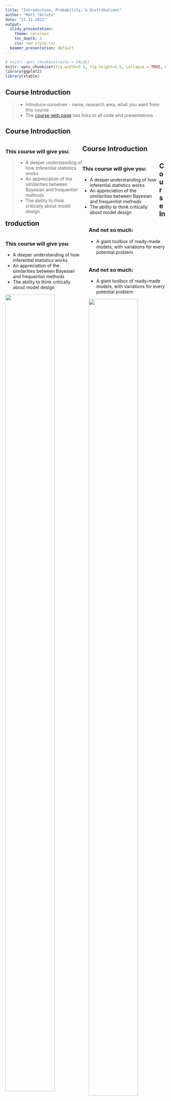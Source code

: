 ```yaml
---
title: "Introduction, Probability, & Distributions"
author: "Matt Talluto"
date: "21.11.2022"
output:
  slidy_presentation:
    theme: cerulean
    toc_depth: 2
    css: rmd_style.css
  beamer_presentation: default
---
```



```r
# knitr::opts_chunk$set(echo = FALSE)
knitr::opts_chunk$set(fig.width=5.5, fig.height=5.5, collapse = TRUE, comment = "##", dev="png")
library(ggplot2)
library(xtable)
```



## Course Introduction

> - Introduce ourselves - name, research area, what you want from this course
> - The [course web page](https://mtalluto.github.io/vu_advanced_statistics/) has links to all code and presentations

## Course Introduction

<div class='left' style='float:left;width:48%'>

### This course will give you:

> - A deeper understanding of how inferential statistics works
> - An appreciation of the similarities between Bayesian and frequentist methods
> - The ability to think critically about model design

</div>

<div class='right' style='float:right;width:48%'>
</div>

## Course Introduction

<div class='left' style='float:left;width:48%'>

### This course will give you:

* A deeper understanding of how inferential statistics works
* An appreciation of the similarities between Bayesian and frequentist methods
* The ability to think critically about model design

</div>

<div class='right' style='float:right;width:48%'>

### And not so much:

* A giant toolbox of ready-made models, with variations for every potential problem

</div>




## Course Introduction

<div class='left' style='float:left;width:48%'>

### This course will give you:

* A deeper understanding of how inferential statistics works
* An appreciation of the similarities between Bayesian and frequentist methods
* The ability to think critically about model design

![](img/blacksmith.jpg){width=80%}


</div>

<div class='right' style='float:right;width:48%'>

### And not so much:

* A giant toolbox of ready-made models, with variations for every potential problem

![](img/tools.jpg){width=80%}

</div>


## Why Bayes?

Why statistics at all? What is the goal of statistical analysis?

>- I want to describe some phenomenon (“model”)
>- I have some general (“prior”) knowledge about the question
>- I gather additional information (“data”)

## Why Bayes?

Why statistics at all? What is the goal of statistical analysis?

* I want to describe some phenomenon (“model”)
* I have some general (“prior”) knowledge about the question
* I gather additional information (“data”)

<br/>
<br/>
What is the probability that my model is correct given what I already know about it and what I’ve learned?



## Probabilistic partitions

<div class='left' style='float:left;width:48%'>
Imagine a box with a total area of 1, representing all possible events
</div>

<div class='right' style='float:right;width:48%'>
```r
plot(0,0, axes = FALSE, bty='n', xlim = c(0,1), ylim = c(0,1), type='n', xlab='', ylab='')
c1 = "#dddddd"
rect(0, 1, 1, 0, col = c1)
```
</div>

## Probabilistic partitions

<div class='left' style='float:left;width:48%'>
* An event A has some probability of occurring: *pr(A)* (**marginal probability**)
</div>

<div class='right' style='float:right;width:48%'>
```r
plot(0,0, axes = FALSE, bty='n', xlim = c(0,1), ylim = c(0,1), type='n', xlab='', ylab='')
rect(0, 1, 1, 0, col = c1)
c2 = "#8da0cb77"
rect(0.1, 0.5, 0.5, 0.9, col = c2)
text(0.1, 0.8, "pr(A)", pos=4)
text(0.55, 0.55, "1 - pr(A)", pos=4)
```
</div>




## Probabilistic partitions

<div class='left' style='float:left;width:48%'>
* An event A has some probability of occurring: *pr(A)* (**marginal probability**)
* A second event, B, has multiple possible relationships to A.
  - If A and B never occur together, the events are **disjoint**

```r
kb = matrix(c("1 - pr(A) - pr(B)", "pr(A)", "pr(B)", "0"), ncol = 2, dimnames = list(c("!A", "A"), c("!B", "B")))
tab = xtable(kb)
print(tab, type='html')
```

</div>

<div class='right' style='float:right;width:48%'>

```r
plot(0,0, axes = FALSE, bty='n', xlim = c(0,1), ylim = c(0,1), type='n', xlab='', ylab='')
rect(0, 1, 1, 0, col = c1)
rect(0.1, 0.5, 0.5, 0.9, col = c2)
c3 = "#fc8d6277"
rect(0.6, 0.1, 0.9, 0.6, col = c3)
```
</div>


## Probabilistic partitions

<div class='left' style='float:left;width:48%'>
* An event A has some probability of occurring: *pr(A)*
* A second event, B, has multiple possible relationships to A:
  - If A and B never occur together, the events are **disjoint**
  - If the two overlap, we can say that they **intersect**

```r
kb = matrix(c("1 - pr(A) - pr(B) + pr(A,B)", "pr(A) - pr(A,B)", "pr(B) - pr(A,B)", "pr(A,B)"), ncol = 2, dimnames = list(c("!A", "A"), c("!B", "B")))

tab = xtable(kb)
print(tab, type='html')
```

</div>

<div class='right' style='float:right;width:48%'>

```r
plot(0,0, axes = FALSE, bty='n', xlim = c(0,1), ylim = c(0,1), type='n', xlab='', ylab='')
rect(0, 1, 1, 0, col = c1)
rect(0.1, 0.5, 0.5, 0.9, col = c2)
rect(0.4, 0.3, 0.7, 0.8, col = c3)
```
</div>




## Probabilistic partitions

<div class='left' style='float:left;width:48%'>
* An event A has some probability of occurring: *pr(A)*
* A second event, B, has multiple possible relationships to A:
  - If A and B never occur together, the events are **disjoint**
  - If the two overlap, we can say that they **intersect**
* pr(A,B) = the probability of both (**joint probability**)
  - Also written $A \cap B$ (the intersection of A and B)

</div>

<div class='right' style='float:right;width:48%'>

```r
plot(0,0, axes = FALSE, bty='n', xlim = c(0,1), ylim = c(0,1), type='n', xlab='', ylab='')
rect(0, 1, 1, 0, col = c1)
c2p = paste0(substr(c2, 1, 7), "11")
c3p = paste0(substr(c3, 1, 7), "11")
c4 = "#D59D9799"
rect(0.1, 0.5, 0.5, 0.9, col = c2p)
rect(0.4, 0.3, 0.7, 0.8, col = c3p)
rect(0.4, 0.5, 0.5, 0.8, col = c4)
```
</div>


## Probabilistic partitions

<div class='left' style='float:left;width:48%'>
* An event A has some probability of occurring: *pr(A)*
* A second event, B, has multiple possible relationships to A:
  - If A and B never occur together, the events are **disjoint**
  - If the two overlap, we can say that they **intersect**
* pr(A,B) = the probability of both (**joint probability**)
  - Also written $A \cap B$ (the intersection of A and B)
* pr(A) + pr(B) - pr(A,B) is the *union* ($A \cup B$)
  - the chance of *at least one event*
  - for **disjoint** events, pr(A,B) = 0, so $A \cup B = pr(A) + pr(B)$

</div>

<div class='right' style='float:right;width:48%'>

```r
plot(0,0, axes = FALSE, bty='n', xlim = c(0,1), ylim = c(0,1), type='n', xlab='', ylab='')
rect(0, 1, 1, 0, col = c1)
polygon(x = c(0.1, 0.1, 0.4, 0.4, 0.7, 0.7, 0.5, 0.5), 
  y = c(0.9, 0.5, 0.5, 0.3, 0.3, 0.8, 0.8, 0.9), col = c4)
```
</div>



## Independence

<div class='left' style='float:left;width:48%'>
* A and B are independent if pr(A) is not influenced by whether B has occurred, and vice-versa
* $pr(A,B) = pr(A)pr(B)$ (**joint probability**)
* $pr(A|B) = pr(A)$
* $pr(B|A) = pr(B)$

</div>

<div class='right' style='float:right;width:48%'>
```r
plot(0,0, axes = FALSE, bty='n', xlim = c(0,1), ylim = c(0,1), type='n', xlab='', ylab='')
rect(0, 1, 1, 0, col = c1)
rect(0.1, 0.5, 0.5, 0.9, col = c2)
rect(0.4, 0.3, 0.7, 0.8, col = c3)
```
</div>


## Conditional probability
<div class='left' style='float:left;width:48%'>
* $pr(A|B)$ is the probability that $A$ occurs, given that we already know $B$ has occurred
* We notate the opposite (pr that $A$ occurs given that $B$ has not): $pr(A|'B)$
* We can define conditional probabilities in terms of **joint** and **marginal** probabilities

$$pr(A,B) = pr(A|B)pr(B)$$
</div>


<div class='right' style='float:right;width:48%'>
```r
plot(0,0, axes = FALSE, bty='n', xlim = c(0,1), ylim = c(0,1), type='n', xlab='', ylab='')
rect(0, 1, 1, 0, col = c1)
rect(0.1, 0.5, 0.5, 0.9, col = c2)
rect(0.4, 0.3, 0.7, 0.8, col = c3)
```
</div>



## Conditional probability
<div class='left' style='float:left;width:48%'>
* $pr(A|B)$ is the probability that $A$ occurs, given that we already know $B$ has occurred
* We notate the opposite (pr that $A$ occurs given that $B$ has not): $pr(A|'B)$
* We can define conditional probabilities in terms of **joint** and **marginal** probabilities

$$pr(A,B) = pr(A|B)pr(B)$$
</div>


<div class='right' style='float:right;width:48%'>
```r
plot(0,0, axes = FALSE, bty='n', xlim = c(0,1), ylim = c(0,1), type='n', xlab='', ylab='')
rect(0, 1, 1, 0, col = c1)
rect(0.1, 0.5, 0.5, 0.9, col = paste0(substr(c2, 1, 7), "22"), border=c2)
rect(0.4, 0.3, 0.7, 0.8, col = c3)
```
</div>




## Conditional probability
<div class='left' style='float:left;width:48%'>
* $pr(A|B)$ is the probability that $A$ occurs, given that we already know $B$ has occurred
* We notate the opposite (pr that $A$ occurs given that $B$ has not): $pr(A|'B)$
* We can define conditional probabilities in terms of **joint** and **marginal** probabilities

$$pr(A,B) = pr(A|B)pr(B)$$
</div>


<div class='right' style='float:right;width:48%'>
```r
plot(0,0, axes = FALSE, bty='n', xlim = c(0,1), ylim = c(0,1), type='n', xlab='', ylab='')
rect(0, 1, 1, 0, col = c1)
rect(0.1, 0.5, 0.5, 0.9, col = paste0(substr(c2, 1, 7), "22"), border=c2)
rect(0.4, 0.3, 0.7, 0.8, col = paste0(substr(c3, 1, 7), "33"), border=c3)
rect(0.4, 0.5, 0.5, 0.8, col=c2)
```
</div>



## So now that we have learned how to manupulate probabilities....

Can anyone *define* probability?

<!-- (chances are good we get to probability as frequencies here) -->


<!-- ## The problem with frequencies -->

<!-- and show where frequency definition breaks -->

<!-- you took the test, the result is positive. we want to know: -->

<!-- pr(zombie|test) -->

<!-- We already know pr(test|zombie) -->

<!-- So what's our null hypothesis -->

<!-- *I am not a zombie* -->

<!-- the probability of getting this test result under the null hypothesis is 0.01. p < 0.05, therefore we reject the null hypothesis -->

<!-- **show xkcd comic - sun explosion machine** -->

<!-- This result is (should be) unsatisfying. We know from probability rules that pr(z|t) ≠ pr(t|z) -->

<!-- This method only works when frequencies have meaning! Here they don't! There is only one you to perform inference on. Repeating the test can get us pr(t1,t2|z), but still doesn't give us pr(z|t1,t2). Thinking of *z* in terms of frequency is meaningless: *you either are or are not a zombie*. The hypothesis is either true or not. But it still can have a probability. How? -->

<!-- Do the example, then come back to probability as *belief* -->

<!-- Finally show that this same faulty resoning underlies almost literally all of our science, and is the source of the replication crisis. We only evaluate the probability of data|hypothesis, without ever stopping to ask if the hypothesis is bullshit -->


## Manipulating conditional probabilities

<div class='left' style='float:left;width:48%'>
**Are you a (latent) zombie?**

**The problem**:<br />
0.1% of the population is infected with a parasite that will turn them into zombies. We have a test, but it is imperfect, with a *false negative rate* = 0.5% and a *false positive rate* = 1%. 

You take the test, and the result is positive. What is the probability that you are actually going to become a zombie?
</div>

<div class='right' style='float:right;width:48%'>
![](img/zomb.png){width=15%}
</div>



## Manipulating conditional probabilities

<div class='left' style='float:left;width:48%'>
**Are you a (latent) zombie?**

**The problem**:<br />
0.1% of the population is infected with a parasite that will turn them into zombies. We have a test, but it is imperfect, with a *false negative rate* = 0.5% and a *false positive rate* = 1%. 

You take the test, and the result is positive. What is the probability that you are actually going to become a zombie?


**Hints**

* Define the partitions:
   - Zombie ($Z$) or not a zombie ($'Z = 1 - Z$)
   - Positive test ($T$) or negative test ($'T = 1 - T$)
* Assign known numbers to statements of **joint**, **marginal**, or **conditional** probabilities
* Compute unknowns using the conditional probability rule: $pr(A,B) = pr(A|B)pr(B)$
* Assign concrete numbers: imagine testing 1,000,000 people. How many are zombies? How many test positive? How many test positive and are zombies?
</div>

<div class='right' style='float:right;width:48%'>
![](img/zomb.png){width=15%}

```r
plot(0,0, axes = FALSE, bty='n', xlim = c(0,1), ylim = c(0,1), type='n', xlab='', ylab='')
rect(0, 1, 1, 0, col = c1)
rect(0.1, 0.5, 0.5, 0.9, col = c2)
rect(0.4, 0.3, 0.7, 0.8, col = c3)
text(0.1, 0.85, "Z,'T", pos=4)
text(0, 0.1, "'Z,'T", pos=4)
text(0.7, 0.75, "'Z,T", pos=2)
text(0.5, 0.6, "Z,T", pos=2)
```

</div>



## Detecting Zombies

<div class="left lt">

*Intuitively*: the test is good, so the probability that a positive testing individual is a zombie should be high <br/>
(many people answer 99%, given the false positive rate of 1%).

*Unintuitively*: zombies are very rare, so when testing many people randomly, many tests will be false positives.
</div>


<div class='right rt'>
**Desired outcome**: $pr(Z | T)$<br/>
(if I test positive, what is the probability I am a zombie?)

![](img/zomb.png){width=15%}
</div>


## Detecting Zombies — Contingency Table

<div class="left lt">
* Consider a population of a million people, in a contingency table.
</div>


<div class='right rt'>
**Desired outcome**: $pr(Z | T)$<br/>
(if I test positive, what is the probability I am a zombie?)

```r
zmat = matrix(rep("--", 9), ncol=3, dimnames=list(c("Zombie", "Not Zombie", "Sum"), c("Test+", "Test-", "Sum")))
zmat[3,3] = "1,000,000"
ztab = xtable(zmat, align = "lccc")
print(ztab, type='html')

```

</div>




## Detecting Zombies — Contingency Table

<div class="left lt">
* Consider a population of a million people, in a contingency table.
* **0.1% of the population is infected with a parasite that will turn them into zombies** (1000 zombies)
</div>


<div class='right rt'>
**Desired outcome**: $pr(Z | T)$<br/>
(if I test positive, what is the probability I am a zombie?)

```r
zmat[1,3] = "1,000"
zmat[2,3] = "999,000"
ztab = xtable(zmat, align = "lccc")
print(ztab, type='html')
```

</div>






## Detecting Zombies — Contingency Table

<div class="left lt">
* Consider a population of a million people, in a contingency table.
* **0.1% of the population is infected with a parasite that will turn them into zombies** (1000 zombies)
* **false negative rate = 0.5%**
  - 0.5% of zombies will falsely test negative: 5 negative zombies, 995 positive ones

</div>


<div class='right rt'>
**Desired outcome**: $pr(Z | T)$<br/>
(if I test positive, what is the probability I am a zombie?)

```r
zmat[1,1] = "995"
zmat[1,2] = "5"
ztab = xtable(zmat, align = "lccc")
print(ztab, type='html')

```

</div>




## Detecting Zombies — Contingency Table

<div class="left lt">
* Consider a population of a million people, in a contingency table.
* **0.1% of the population is infected with a parasite that will turn them into zombies** (1000 zombies)
* **false negative rate = 0.5%**
  - 0.5% of zombies will falsely test negative: 5 negative zombies, 995 positive ones
* **false positive rate = 1%**
  - 1% of non-zombies will falsely test positive: 9990 positive normals, 989010 negative normals
</div>


<div class='right rt'>
**Desired outcome**: $pr(Z | T)$<br/>
(if I test positive, what is the probability I am a zombie?)

```r
zmat[2,1] = "9,990"
zmat[2,2] = "989,010"
zmat[3,1] = "10,985"
zmat[3,2] = "989,015"
ztab = xtable(zmat, align = "lccc")
print(ztab, type='html')

```

</div>





## Detecting Zombies — Contingency Table

<div class="left lt">
* Consider a population of a million people, in a contingency table.
* **0.1% of the population is infected with a parasite that will turn them into zombies** (1000 zombies)
* **false negative rate = 0.5%**
  - 0.5% of zombies will falsely test negative: 5 negative zombies, 995 positive ones
* **false positive rate = 1%**
  - 1% of non-zombies will falsely test positive: 9990 positive normals, 989010 negative normals

The positive test is a given. *This shrinks our world of possibilities*
* $\frac{995}{10985}$ are zombies, or 9.06%
</div>


<div class='right rt'>
**Desired outcome**: $pr(Z | T)$<br/>
(if I test positive, what is the probability I am a zombie?)

```r
zmat[,2] = zmat[,3] = ""
ztab = xtable(zmat, align = "lccc")
print(ztab, type='html')

```

</div>





## Detecting Zombies — Conditional Probabilities
<div class="left lt">
* First translate numbers to probabilities

> 0.1% of the population is infected with a parasite that will turn them into zombies.

* $pr(Z) = 0.001$
* This is the **prevalence** of zombies or the **prior probability** that a randomly selected person is a zombie

</div>

<div class='right rt'>
**Desired outcome**: $pr(Z | T)$<br/>
(if I test positive, what is the probability I am a zombie?)

</div>





## Detecting Zombies — Conditional Probabilities
<div class="left lt">
* First translate numbers to probabilities


> *false negative rate* = 0.5% <br/>
> *false positive rate* = 1%

* $pr(T' | Z) = 0.005$ 
* $pr(T | Z') = 0.01$

</div>

<div class='right rt'>
**Desired outcome**: $pr(Z | T)$<br/>
(if I test positive, what is the probability I am a zombie?)

### Given

* $pr(Z) = 0.001$

</div>





## Detecting Zombies — Conditional Probabilities
<div class="left lt">
* Use probability rules to find other easy unknowns
* True positive rate:

$pr(T | Z) = 1 - pr(T' | Z) = 1 - 0.005 = 0.995$

* True negative rate:

$pr(T' | Z') = 1 - pr(T | Z') = 1 - 0.01 = 0.99$

</div>

<div class='right rt'>
**Desired outcome**: $pr(Z | T)$<br/>
(if I test positive, what is the probability I am a zombie?)


### Given

* $pr(Z) = 0.001$
* $pr(T' | Z) = 0.005$ 
* $pr(T | Z') = 0.01$

</div>





## Detecting Zombies — Conditional Probabilities
<div class="left lt">
* Use the product rule to compute the **joint probability**

$pr(Z,T) = pr(T|Z)pr(Z) = 0.995 \times 0.001 = 0.000995$

* The product rule is reversible:
* $pr(Z,T) = pr(T|Z)pr(Z) = pr(Z|T)pr(T)$
* Simple algebra can solve for the quantity we desire

$$pr(Z|T) = \frac{pr(T|Z)pr(Z)}{pr(T)}$$

> (Bayes' Theorem)

</div>

<div class='right rt'>
**Desired outcome**: $pr(Z | T)$<br/>
(if I test positive, what is the probability I am a zombie?)


### Given

* $pr(Z) = 0.001$
* $pr(T' | Z) = 0.005$ 
* $pr(T | Z') = 0.01$

### Known

* $pr(T | Z) = 0.995$
* $pr(T' | Z') = 0.99$

</div>






## Detecting Zombies — Bayes' Theorem
<div class="left lt">

$$pr(Z|T) = \frac{pr(T|Z)pr(Z)}{pr(T)}$$

* We are missing a single value: $pr(T)$
* There are two ways to get a positive test:
* positive, and a zombie: $pr(Z,T)$
* positive, and not a zombie: $pr(Z',T)$

$$
\begin{aligned}
pr(T) & = pr(T,Z) + pr(T,Z') \\
      & = pr(T|Z)pr(Z) + pr(T|Z')pr(Z') \\
      & = 0.995 \times 0.001 + 0.01 \times 0.999 \\
      & = 0.000995 + 0.000999 \\
      & = 0.010985
\end{aligned}
$$
</div>

<div class='right rt'>
**Desired outcome**: $pr(Z | T)$<br/>
(if I test positive, what is the probability I am a zombie?)


### Given

* $pr(Z) = 0.001$
* $pr(T' | Z) = 0.005$ 
* $pr(T | Z') = 0.01$

### Known

* $pr(T | Z) = 0.995$
* $pr(T' | Z') = 0.99$
* $pr(Z,T) = 0.000995$


</div>





## Detecting Zombies — Bayes' Theorem
<div class="left lt">

$$
\begin{aligned}
pr(Z|T) & = \frac{pr(T|Z)pr(Z)}{pr(T)} \\
        & = \frac{0.995 \times 0.001}{0.010985} \\ 
        & = 0.0906
\end{aligned}
$$
</div>

<div class='right rt'>
**Desired outcome**: $pr(Z | T)$<br/>
(if I test positive, what is the probability I am a zombie?)



### Given

* $pr(Z) = 0.001$
* $pr(T' | Z) = 0.005$ 
* $pr(T | Z') = 0.01$

### Known

* $pr(T | Z) = 0.995$
* $pr(T' | Z') = 0.99$
* $pr(Z,T) = 0.000995$
* $pr(T) = 0.010985$

</div>





## Signal detection problems

The zombie example is cute, but it is a real biological problem. "True" state is often hidden, we have an imperfect signal.


## Signal detection problems

<div class='left lt'>
* Desired outcome: presence/absence of endangered species
* Imperfect indicator (expert observation)
* Desire to know $pr(present | observed)$


</div>

<div class='right rt'>
![](img/empid.jpg){width=60%}

```r
emat = matrix(c("—", "—", "—", "—"), ncol=2, 
			  dimnames=list(c("Present", "Absent"), c("Observed", "Not Observed")))
etab = xtable(emat, align = "lcc")
print(etab, type='html')
```
</div>



## Signal detection problems

<div class='left lt'>
* Desired outcome: presence/absence of endangered species
* Imperfect indicator (expert observation)
* Desire to know $pr(present | observed)$

* True positive: $pr(P|O)$:
  - It's there and we saw it


</div>

<div class='right rt'>
![](img/empid.jpg){width=60%}

```r
emat[1,1] = ("**True positive**")
etab = xtable(emat, align = "lcc")
print(etab, type='html')
```
</div>



## Signal detection problems

<div class='left lt'>
* Desired outcome: presence/absence of endangered species
* Imperfect indicator (expert observation)
* Desire to know $pr(present | observed)$

* True positive: $pr(P|O)$:
  - It's there and we saw it
* False positive: $pr(`P|O)$:
  - We misidentified a non-target species, the target species is not present
  - Many studies assume $pr(`P|O) = 0$

</div>

<div class='right rt'>
![](img/empid.jpg){width=60%}

```r
emat[1,1] = ("True positive")
emat[2,1] = ("**False positive**")
etab = xtable(emat, align = "lcc")
print(etab, type='html')
```
</div>



## Signal detection problems

<div class='left lt'>
* Desired outcome: presence/absence of endangered species
* Imperfect indicator (expert observation)
* Desire to know $pr(present | observed)$

* True positive: $pr(P|O)$:
  - It's there and we saw it
* False positive: $pr(`P|O)$:
  - We misidentified a non-target species, the target species is not present
  - Many studies assume $pr(`P|O) = 0$
* False negative: $pr(P|`O)$:
  - It's there, but we failed to detect it
  - Often referred to as the **detection probability**

</div>

<div class='right rt'>
![](img/empid.jpg){width=60%}

```r
emat[2,1] = ("False positive")
emat[1,2] = ("**False negative**")
etab = xtable(emat, align = "lcc")
print(etab, type='html')
```
</div>




## Signal detection problems

<div class='left lt'>
* Desired outcome: presence/absence of endangered species
* Imperfect indicator (expert observation)
* Desire to know $pr(present | observed)$

* True positive: $pr(P|O)$:
  - It's there and we saw it
* False positive: $pr(`P|O)$:
  - We misidentified a non-target species, the target species is not present
  - Many studies assume $pr(`P|O) = 0$
* False negative: $pr(P|`O)$:
  - It's there, but we failed to detect it
  - Often referred to as the **detection probability**
* True negative: $pr(`P|`O)$:
  - It's not there, and we did not record it there

</div>

<div class='right rt'>
![](img/empid.jpg){width=60%}

```r
emat[1,2] = ("False negative")
emat[2,2] = ("**True negative**")
etab = xtable(emat, align = "lcc")
print(etab, type='html')
```
</div>



## Probability Concepts/Rules


## Probability Concepts/Rules

### Product rule => Chain rule

$$
\begin{aligned}
pr(A,B) & = pr(A|B)pr(B) \\
\end{aligned}
$$


## Probability Concepts/Rules

### Product rule => Chain rule

$$
\begin{aligned}
pr(A,B) & = pr(A|B)pr(B) \\
\end{aligned}
$$

$$
\begin{aligned}
pr(A,B,C) & = pr(A|B,C)pr(B,C) \\
          & = pr(A|B,C)pr(B|C)pr(C)
\end{aligned}
$$



## Probability Concepts/Rules

### Product rule => Chain rule

$$
\begin{aligned}
pr(A,B) & = pr(A|B)pr(B) \\
\end{aligned}
$$

$$
\begin{aligned}
pr(A,B,C) & = pr(A|B,C)pr(B,C) \\
          & = pr(A|B,C)pr(B|C)pr(C)
\end{aligned}
$$


$$
\begin{aligned}
pr(\bigcap_{k=1}^{n} A_k) & = pr(A_n | \bigcap_{k=1}^{n-1} A_k )pr(\bigcap_{k=1}^{n-1} A_k) \\
          & =\prod_{k=1}^{n}pr(A_k | \bigcap_{j=1}^{k-1}A_j)
\end{aligned}
$$




## Probability Concepts/Rules

* **Marginal probability**: $pr(A)$
* **Conditional probability**: $pr(A|B)$
* **Joint probability**: $pr(A,B) = pr(A \cap B)$


## Probability Concepts/Rules

* **Marginal probability**: $pr(A)$
* **Conditional probability**: $pr(A|B)$
* **Joint probability**: $pr(A,B) = pr(A \cap B)$

<hr/>

* **Complementary rule**: $pr(A') = 1 - pr(A)$
* **Addition rule**: $pr(A \cup B) = pr(A) + pr(B) - pr(A \cap B)$
   - For *disjoint* events: $pr(A \cap B) = 0$
* **Product rule**: $pr(A,B) = pr(A|B)pr(B)$
   - For *independent* events: $pr(A|B) = pr(A)$
* **Chain rule**: $pr(\bigcap_{k=1}^{n} A_k) =\prod_{k=1}^{n}pr(A_k | \bigcap_{j=1}^{k-1}A_j)$
* **Bayes' theorem**: $pr(B|A) = \frac{pr(A|B)pr(B)}{pr(A)}$




## What if zombies are common?

> - Our test gets more useful if $pr(Z) = 0.3$
> - Testing one person randomly taken from a (effectively) infinite population, 30% of the time the person is a zombie
> - Trivially, doing this 10 times would result in 3 zombies, 7 normals.
> - But the sampling is random! Sometimes we will see 4 zombies, sometimes 2, etc. How often?





## The zombie distribution

<div class="left lt">
* Generally, what is the probability of $k$ zombies when we sample $n$ people?
</div>

<div class="right rt">

```r
dat = data.frame(Probability = rep(0, 11), k = seq(0,10))
ym = 0.4
pt = function(p) p + geom_bar(aes(y = Probability, x = k), stat='identity') + ylim(0,ym) +
  scale_x_continuous(breaks=0:10, labels=0:10)
pl = ggplot(data = dat)
pt(pl)
```

</div>




## The zombie distribution

<div class="left lt">
* Generally, what is the probability of $k$ zombies when we sample $n$ people?
* There is only one possible way to have 10 normal people:

\begin{align}
pr(k = 0 | n = 10, p = 0.3) & = (0.7 \times \ldots 0.7) \\
                              & = 0.7^{10} \\
                              & \approx 0.028  \\

\end{align}

* The same logic applies for 10 zombies: 

$$pr(k = 0 | n = 10, p = 0.3) = 0.3^{10} \approx 0.000 $$

</div>

<div class="right rt">

```r
dat$Probability[dat$k == 0] = 0.7^10
dat$Probability[dat$k == 10] = 0.3^10
pl = ggplot(data = dat)
pt(pl)
```

</div>






## The zombie distribution

<div class="left lt">
* Generally, what is the probability of $k$ zombies when we sample $n$ people?
* There are 10 ways to have exactly one zombie (*why?*). 
* The probability of *one* of those ways:

$$pr(Z_1,Z'_{2..10}) = 0.3 \times0.7^9 \approx 0.012 $$

* Using the **addition rule**:

$$pr(k=1|n=10,p=0.3) = 10 \times 0.3 \times0.7^9 \approx 0.121$$

</div>

<div class="right rt">

```r
dat$Probability[dat$k == 01] = dbinom(1,10,0.3)
pl = ggplot(data = dat)
pt(pl)
```

</div>



## The ~~zombie~~ binomial distribution

<div class="left lt">
* Generally, what is the probability of $k$ zombies when we sample $n$ people?
  - The the probability that we will get any one result (i.e., order matters):

$$pr(Z_{a}, Z'_{a'}) = p^k(1 - p)^{(n - k)}$$

* The number of different ways to achieve a given result is the **binomial function** ("n choose k")
* It follows:

$$pr(k|n,p) = {n \choose k} p^k(1-p)^{(n-k)}$$ 

```r
choose(n = 10, k = 0:10)
round(dbinom(0:10, 10, 0.3), 3)
```

</div>

<div class="right rt">

```r
dat$Probability = dbinom(0:10, 10, 0.3)
pl = ggplot(data = dat)
pt(pl)
```

</div>





## Binomial distribution

<div class="left lt">
* This is the **probability mass function (PMF)** of the **binomial distribution** (`dbinom` in R)
$$pr(k|n,p) = {n \choose k} p^k(1-p)^{(n-k)}$$ 

* What is the probability of observing $k$ events out of $n$ independent trials, when $pr(k) = p$?
</div> 
<div class="right rt">

```r
pt(pl)
```

</div>






## Binomial distribution

<div class="left lt">
* This is the **probability mass function (PMF)** of the **binomial distribution** (`dbinom` in R)
$$pr(k|n,p) = {n \choose k} p^k(1-p)^{(n-k)}$$ 

* What is the probability of observing $k$ events out of $n$ independent trials, when $pr(k) = p$?
* What is the probability of observing $\le k$ events? **Cumulative distribution function (CDF)** 

$$
pr(X \le k|n,p) = \sum_{i=0}^{k} {n \choose i}p^i(1-p)^{(n-i)}
$$

```r
k = 0:10
y = pbinom(k, 10, 0.3)
round(y, 3)
round(sum(dbinom(0:2,10,0.3)), 3)
```


</div>

<div class="right rt">

```r
ggplot(data = data.frame(k = k, y = y), aes(x=k, y = y)) + geom_bar(stat='identity') + ylab(expression(pr(X<=k))) +
  xlab("k") + scale_x_continuous(breaks=0:10, labels=0:10)
```

</div>








## Poisson distribution

<div class="left lt">
* Probability of observing $x$ events in a fixed time/space given a rate of $\lambda$
* Limit of binomial as $n \rightarrow \infty$ and $p \rightarrow 0$
* mean = variance = $\lambda$
* Commonly used for "simple" counts

```r
lam = 5
pois_dat = data.frame(x = 0:20)
pois_dat$pmf = dpois(pois_dat$x, lam)
pois_dat$cdf = ppois(pois_dat$x, lam)
```

</div>

<div class="right rt">

```r
pp = ggplot(data = pois_dat, aes(x=x, y = pmf)) + geom_bar(stat='identity') + ylab("pr(x)") + xlab("x") + theme_minimal()
pp
```

```r
pc = ggplot(data = pois_dat, aes(x=x, y = cdf)) + geom_bar(stat='identity') + ylab(expression(pr(X<=x)))  + 
	xlab("x")  + theme_minimal()
pc
```

</div>





## Poisson distribution

<div class="left lt">
* Probability of observing $x$ events in a fixed time/space given a rate of $\lambda$
* Limit of binomial as $n \rightarrow \infty$ and $p \rightarrow 0$
* mean = variance = $\lambda$
* Commonly used for "simple" counts

```r
lam = c(0.5, 2, 5, 20)
pois_dat = expand.grid(x=0:50, lam=lam)
pois_dat$pmf = dpois(pois_dat$x, pois_dat$lam)
pois_dat$cdf = ppois(pois_dat$x, pois_dat$lam)
```

</div>

<div class="right rt">
```r

pp = ggplot(data = pois_dat, aes(x=x, y = pmf, colour = factor(lam))) + geom_line() + 
  ylab("pr(x)") + xlab("x")  + theme_minimal() + labs(color = expression(lambda))
pp
```

```r
pc = ggplot(data = pois_dat, aes(x=x, y = cdf, colour = factor(lam))) + geom_line() + 
  ylab(expression(pr(X<=x)))  + xlab("x")  + theme_minimal() + labs(color = expression(lambda))
pc
```
</div>


## Negative binomial distribution

<div class="left lt">
* Choose one person from the population where $p = pr(Z) = 0.3$. Is she/he a zombie? Repeat...
* How many non-zombies will I observe before I find $r$ zombies?
* In biology, often parameterized by mean ($\mu$) and dispersion ($r$) instead of size ($r$) and probability ($p$), used for "overdispersed" counts

$$\mu = \frac{pr}{1-p}$$
$$
s^2 = \mu + \frac{\mu^2}{r}
$$
```r
dat = expand.grid(x = 0:60, mu = c(10,20), size = c(5, 2))
dat$pmf = with(dat, dnbinom(x, mu=mu, size=size))
dat$cdf = with(dat, pnbinom(x, mu=mu, size=size))
```
</div>

<div class="right rt">
```r
dat$params = factor(paste0("mu=", dat$mu, ", r=", dat$size))
pp = ggplot(data = dat, aes(x=x, y = pmf, colour = params)) + geom_line() + 
  ylab("pr(x)") + xlab("x")  + theme_minimal()
pp
```

```r
pc = ggplot(data = dat, aes(x=x, y = cdf, colour = params)) + geom_line() + 
  ylab(expression(pr(X<=x))) + xlab("x")  + theme_minimal()
pc
```

</div>





## Exponential distribution

<div class="left lt">
* Complement to Poisson, models the time between events of a Poisson process with rate $\lambda$
* $\mu = \frac{1}{\lambda}$
* Continuous, defined on $(0, \infty)$

```r
lam = c(0.5, 2, 5, 20)
dat = expand.grid(x=seq(0,15, length.out=100), lam=lam)
dat$pdf = dexp(dat$x, dat$lam)
dat$cdf = pexp(dat$x, dat$lam)
```

</div>

<div class="right rt">
```r
pp = ggplot(data = dat, aes(x=x, y = pdf, colour=factor(lam))) + geom_line() + ylab("pr(x)") + 
  xlab("x") + theme_minimal() + labs(color = expression(lambda)) + ylim(0,5)
pp
```

```r
pc = ggplot(data = dat, aes(x=x, y = cdf, colour=factor(lam))) + geom_line() + ylab(expression(pr(X<=x))) + 
  xlab("x")  + theme_minimal() + labs(color = expression(lambda))
pc
```
</div>


## Gamma distribution

<div class="left lt">
* Expenential is a special case of Gamma where shape = 1
* Continuous, defined on $(0, \infty)$
* Highly generalised distribution, used in many cases for strictly positive variables

<br/><br/>

* Imagine observing a variable $X$, such that:
* $X_i \sim \mathrm{Poisson}(\lambda_i)$ (i.e., a mixture of Poisson distribtutions)
* $\lambda \sim \mathrm{Gamma}$
* It follows that $X \sim \mathrm{Negative Binomial}$

```r
dat = expand.grid(x=seq(0,15, length.out=100), shape=c(0.5, 4), rate = c(0.2, 2))
dat$pdf = with(dat, dgamma(x, shape=shape, rate = rate))
dat$cdf = with(dat, pgamma(x, shape=shape, rate = rate))
```

</div>

<div class="right rt">
```r
dat$params = factor(paste0("shape=", dat$shape, ", rate=", dat$rate))
pp = ggplot(data = dat, aes(x=x, y = pdf, colour=params)) + geom_line() + ylab("pr(x)") + 
  xlab("x") + theme_minimal() + labs(color = expression(lambda)) + ylim(0,1.5)
pp
```

```r
pc = ggplot(data = dat, aes(x=x, y = cdf, colour=params)) + geom_line() + ylab(expression(pr(X<=x))) + 
  xlab("x")  + theme_minimal() + labs(color = expression(lambda))
pc
```
</div>




## Normal distribution

<div class="left lt">
* Produced by additive processes (log-normal produced by multiplicative processes)
* Continuous, defined on $(-\infty, \infty)$

```r
dat = expand.grid(x=seq(-6,6, length.out=100), mu=0, sd = c(0.2, 1, 2))
dat$pdf = with(dat, dnorm(x, mu, sd))
dat$cdf = with(dat, pnorm(x, mu, sd))
```

</div>

<div class="right rt">
```r
dat$params = factor(paste0("mean=", dat$mu, ", sd=", dat$sd))
pp = ggplot(data = dat, aes(x=x, y = pdf, colour=params)) + geom_line() + ylab("pr(x)") + 
  xlab("x") + theme_minimal() + labs(color = expression(lambda))
pp
```

```r
pc = ggplot(data = dat, aes(x=x, y = cdf, colour=params)) + geom_line() + ylab(expression(pr(X<=x))) + 
  xlab("x")  + theme_minimal() + labs(color = expression(lambda))
pc
```
</div>



## Beta distribution

<div class="left lt">
* Closely related to Binomial; often models the $p$ parameter for non-stationary Binomials
* Also used to model proportions
* Continuous, defined on $(0, 1)$

```r
dat = expand.grid(x=seq(0,1, length.out=100), alpha=c(0.5, 1, 2), beta = c(0.5, 1, 2))
dat$pdf = with(dat, dbeta(x, alpha, beta))
dat$cdf = with(dat, pbeta(x, alpha, beta))
```

</div>

<div class="right rt">
```r
dat = dat[which(!(dat$alpha == 0.5 & dat$beta == 1)), ]
dat = dat[which(!(dat$alpha == 0.5 & dat$beta == 2)), ]
dat = dat[which(!(dat$alpha == 1 & dat$beta == 2)), ]
dat = dat[which(!(dat$alpha == 2 & dat$beta == 0.5)), ]
dat$params = factor(paste0("alpha=", dat$alpha, ", beta=", dat$beta))
pp = ggplot(data = dat, aes(x=x, y = pdf, colour=params)) + geom_line() + ylab("pr(x)") + 
  xlab("x") + theme_minimal() + labs(color = expression(lambda)) + ylim(0,2)
pp
```

```r
pc = ggplot(data = dat, aes(x=x, y = cdf, colour=params)) + geom_line() + ylab(expression(pr(X<=x))) + 
  xlab("x")  + theme_minimal() + labs(color = expression(lambda))
pc
```
</div>


## Distribution functions

* A **probability density function** (PDF) is a function f(x) that:
    - is defined on an interval [a,b] (may be infinite)
    - is positive
    - is regular---one value of f(x) for every value of (x), and $\frac{df(x)}{dx}$ is finite
    - $\int_a^b f(x)dx = 1$
    - `d` functions in R (probability **d**ensity) -- `dnorm`, `dgamma`, etc
    - For discrete distributions, called a **probability mass function** (PMF)
* Every PDF/PMF has a CDF
    - $F(x) = \int_a^x f(x)dx$
    - The probability of a value between $a$ and $x$
    - `p` functions in R (cumulative **p**robability) -- `pnorm`, `pgamma`, etc
    
    